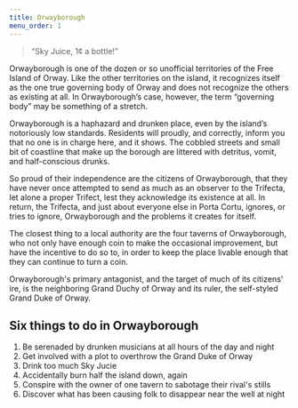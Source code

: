 ```yaml
---
title: Orwayborough
menu_order: 1
---
```


> “Sky Juice, 1¢ a bottle!”

Orwayborough is one of the dozen or so unofficial territories of the Free Island of Orway. Like the other territories on the island, it recognizes itself as the one true governing body of Orway and does not recognize the others as existing at all. In Orwayborough’s case, however, the term “governing body” may be something of a stretch.

Orwayborough is a haphazard and drunken place, even by the island’s notoriously low standards. Residents will proudly, and correctly, inform you that no one is in charge here, and it shows. The cobbled streets and small bit of coastline that make up the borough are littered with detritus, vomit, and half-conscious drunks.

So proud of their independence are the citizens of Orwayborough, that they have never once attempted to send as much as an observer to the Trifecta, let alone a proper Trifect, lest they acknowledge its existence at all. In return, the Trifecta, and just about everyone else in Porta Cortu, ignores, or tries to ignore, Orwayborough and the problems it creates for itself.

The closest thing to a local authority are the four taverns of Orwayborough, who not only have enough coin to make the occasional improvement, but have the incentive to do so to, in order to keep the place livable enough that they can continue to turn a coin.

Orwayborough's primary antagonist, and the target of much of its citizens' ire, is the neighboring Grand Duchy of Orway and its ruler, the self-styled Grand Duke of Orway.

## Six things to do in Orwayborough

1. Be serenaded by drunken musicians at all hours of the day and night
2. Get involved with a plot to overthrow the Grand Duke of Orway
3. Drink too much Sky Jucie
4. Accidentally burn half the island down, again
5. Conspire with the owner of one tavern to sabotage their rival's stills
6. Discover what has been causing folk to disappear near the well at night
